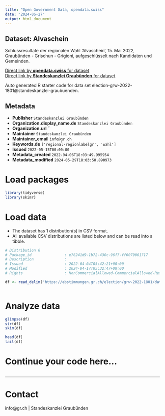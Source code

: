 ```yaml
---
title: "Open Government Data, opendata.swiss"
date: "2024-06-27"
output: html_document
---
```


## Dataset: Alvaschein

Schlussresultate der regionalen Wahl 'Alvaschein', 15. Mai 2022, Graubünden - Grischun - Grigioni, aufgeschlüsselt nach Kandidaten und Gemeinden.

[Direct link by **opendata.swiss** for dataset](https://opendata.swiss/de/dataset/alvaschein)<br>
[Direct link by **Standeskanzlei Graubünden** for dataset](https://abstimmungen.gr.ch/election/grw-2022-1801/data)

Auto generated R starter code for data set election-grw-2022-1801@standeskanzlei-graubuenden.

## Metadata

- **Publisher** `Standeskanzlei Graubünden`
- **Organization.display_name.de** `Standeskanzlei Graubünden`
- **Organization.url** ``
- **Maintainer** `Standeskanzlei Graubünden`
- **Maintainer_email** `info@gr.ch`
- **Keywords.de** `['regional-regionlabelgr', 'wahl']`
- **Issued** `2022-05-15T00:00:00`
- **Metadata_created** `2022-04-06T18:03:49.995954`
- **Metadata_modified** `2024-05-29T18:03:50.890973`


# Load packages

```r

library(tidyverse)
library(skimr)

```

# Load data

-   The dataset has 1 distribution(s) in CSV format.
-   All available CSV distributions are listed below and can be read into a tibble.

```r

# Distribution 0
# Package_id               : e76241d9-1b72-430c-96f7-ff6079061717
# Description              : 
# Issued                   : 2022-04-04T05:42:21+00:00
# Modified                 : 2024-04-17T05:32:47+00:00
# Rights                   : NonCommercialAllowed-CommercialAllowed-ReferenceRequired

df <- read_delim('https://abstimmungen.gr.ch/election/grw-2022-1801/data-csv')



```

# Analyze data

```r

glimpse(df)
str(df)
skim(df)

head(df)
tail(df)

```

# Continue your code here...

```r

```

------------------------------------------------------------------------

# Contact

info@gr.ch | Standeskanzlei Graubünden
